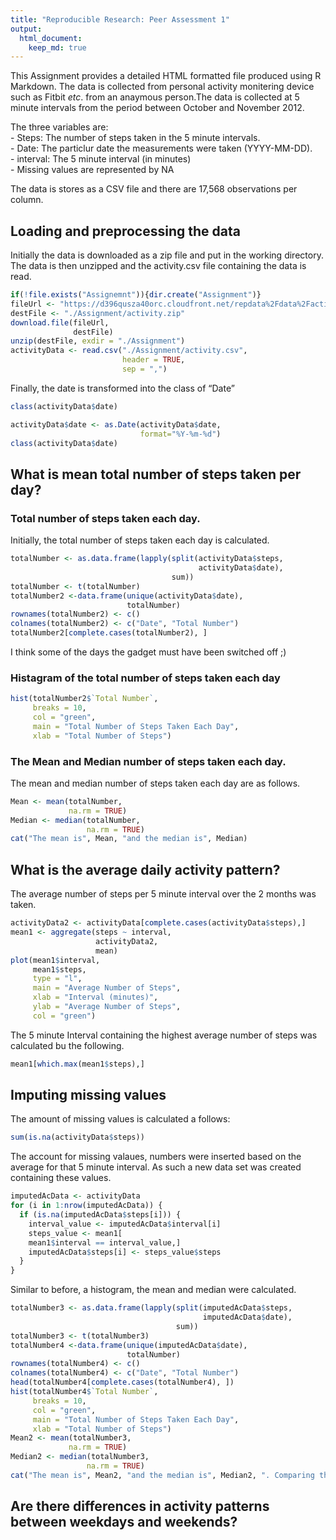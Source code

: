 ```yaml
---
title: "Reproducible Research: Peer Assessment 1"
output: 
  html_document:
    keep_md: true
---
```


This Assignment provides a detailed HTML formatted file produced using R Markdown. The data is collected from personal activity monitering device such as Fitbit *etc*. from an anaymous person.The data is collected at 5 minute intervals from the period between October and November 2012.  

The three variables are:  
- Steps: The number of steps taken in the 5 minute intervals.  
- Date: The particlur date the measurements were taken (YYYY-MM-DD).  
- interval: The 5 minute interval (in minutes)  
- Missing values are represented by NA  

The data is stores as a CSV file and there are 17,568 observations per column.  

## Loading and preprocessing the data

Initially the data is downloaded as a zip file and put in the working directory. The data is then unzipped and the activity.csv file containing the data is read.

```r
if(!file.exists("Assignemnt")){dir.create("Assignment")}
fileUrl <- "https://d396qusza40orc.cloudfront.net/repdata%2Fdata%2Factivity.zip"
destFile <- "./Assignment/activity.zip"
download.file(fileUrl, 
              destFile)
unzip(destFile, exdir = "./Assignment")
activityData <- read.csv("./Assignment/activity.csv", 
                         header = TRUE, 
                         sep = ",")
```

Finally, the date is transformed into the class of "Date"

```r
class(activityData$date)
```

```r
activityData$date <- as.Date(activityData$date, 
                             format="%Y-%m-%d")
class(activityData$date)
```

## What is mean total number of steps taken per day?
### Total number of steps taken each day.

Initially, the total number of steps taken each day is calculated.

```r
totalNumber <- as.data.frame(lapply(split(activityData$steps, 
                                          activityData$date), 
                                    sum))
totalNumber <- t(totalNumber)
totalNumber2 <-data.frame(unique(activityData$date), 
                          totalNumber)
rownames(totalNumber2) <- c()
colnames(totalNumber2) <- c("Date", "Total Number")
totalNumber2[complete.cases(totalNumber2), ]
```

I think some of the days the gadget must have been switched off ;)

### Histagram of the total number of steps taken each day

```r
hist(totalNumber2$`Total Number`, 
     breaks = 10, 
     col = "green", 
     main = "Total Number of Steps Taken Each Day", 
     xlab = "Total Number of Steps")
```

### The Mean and Median number of steps taken each day.

The mean and median number of steps taken each day are as follows.

```r
Mean <- mean(totalNumber, 
             na.rm = TRUE)
Median <- median(totalNumber, 
                 na.rm = TRUE)
cat("The mean is", Mean, "and the median is", Median)
```

## What is the average daily activity pattern?

The average number of steps per 5 minute interval over the 2 months was taken. 

```r
activityData2 <- activityData[complete.cases(activityData$steps),]
mean1 <- aggregate(steps ~ interval, 
                   activityData2, 
                   mean)
plot(mean1$interval, 
     mean1$steps, 
     type = "l", 
     main = "Average Number of Steps", 
     xlab = "Interval (minutes)",
     ylab = "Average Number of Steps",
     col = "green")
```

The 5 minute Interval containing the highest average number of steps was calculated bu the following.

```r
mean1[which.max(mean1$steps),]
```

## Imputing missing values

The amount of missing values is calculated a follows:

````r
sum(is.na(activityData$steps))
````

The account for missing valaues, numbers were inserted based on the average for that 5 minute interval. As such a new data set was created containing these values.

```r
imputedAcData <- activityData
for (i in 1:nrow(imputedAcData)) {
  if (is.na(imputedAcData$steps[i])) {
    interval_value <- imputedAcData$interval[i]
    steps_value <- mean1[
    mean1$interval == interval_value,]
    imputedAcData$steps[i] <- steps_value$steps
  }
}
```

Similar to before, a histogram, the mean and median were calculated.

```r
totalNumber3 <- as.data.frame(lapply(split(imputedAcData$steps, 
                                           imputedAcData$date), 
                                     sum))
totalNumber3 <- t(totalNumber3)
totalNumber4 <-data.frame(unique(imputedAcData$date), 
                          totalNumber)
rownames(totalNumber4) <- c()
colnames(totalNumber4) <- c("Date", "Total Number")
head(totalNumber4[complete.cases(totalNumber4), ])
hist(totalNumber4$`Total Number`, 
     breaks = 10, 
     col = "green", 
     main = "Total Number of Steps Taken Each Day",
     xlab = "Total Number of Steps")
Mean2 <- mean(totalNumber3, 
             na.rm = TRUE)
Median2 <- median(totalNumber3, 
                 na.rm = TRUE)
cat("The mean is", Mean2, "and the median is", Median2, ". Comparing this to the mean (", Mean, ") and the median (" ,Median, ") of the sample containing the missing values, there is not much difference." )
```

## Are there differences in activity patterns between weekdays and weekends?
